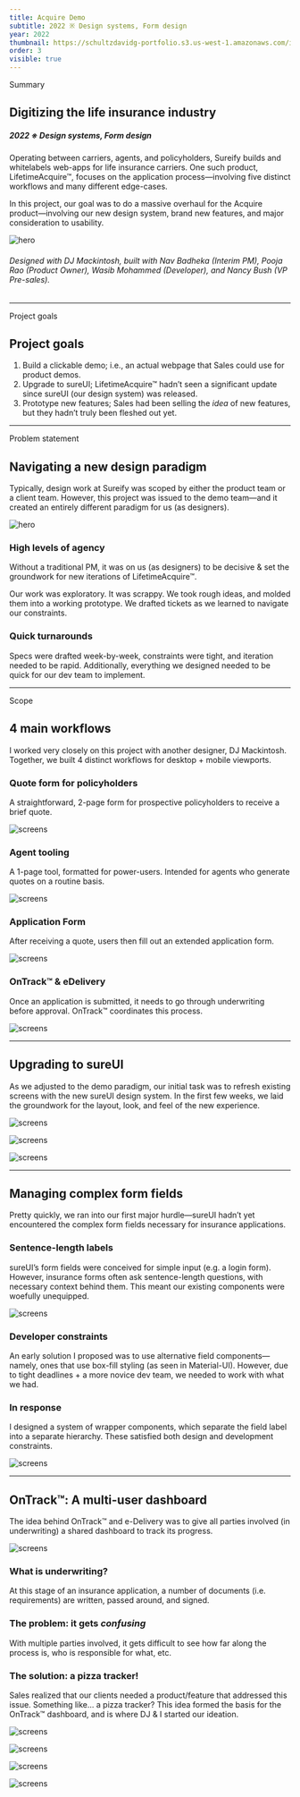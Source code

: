 ```yaml
---
title: Acquire Demo
subtitle: 2022 ※ Design systems, Form design
year: 2022
thumbnail: https://schultzdavidg-portfolio.s3.us-west-1.amazonaws.com/images/aq/aq_overview.png
order: 3
visible: true
---
```



<Anchor id="summary">Summary</Anchor>
## Digitizing the life insurance industry
##### 2022 ※ Design systems, Form design

Operating between carriers, agents, and policyholders, Sureify builds and whitelabels web-apps for life insurance carriers. One such product, LifetimeAcquire™, focuses on the application process—involving five distinct workflows and many different edge-cases.

In this project, our goal was to do a massive overhaul for the Acquire product—involving our new design system, brand new features, and major consideration to usability.


![hero](https://schultzdavidg-portfolio.s3.us-west-1.amazonaws.com/images/aq/aq_overview.png)
###### Designed with DJ Mackintosh, built with Nav Badheka (Interim PM), Pooja Rao (Product Owner), Wasib Mohammed (Developer), and Nancy Bush (VP Pre-sales).


---


<Anchor id="project-goals">Project goals</Anchor>
## Project goals

1. Build a clickable demo; i.e., an actual webpage that Sales could use for product demos.
2. Upgrade to sureUI; LifetimeAcquire™ hadn’t seen a significant update since sureUI (our design system) was released.
3. Prototype new features; Sales had been selling the *idea* of new features, but they hadn’t truly been fleshed out yet.



---

<Anchor id="problem-statement">Problem statement</Anchor>
## Navigating a new design paradigm
Typically, design work at Sureify was scoped by either the product team or a client team. However, this project was issued to the demo team—and it created an entirely different paradigm for us (as designers).

![hero](https://schultzdavidg-portfolio.s3.us-west-1.amazonaws.com/images/aq/aq-quote_tall.png)


### High levels of agency
Without a traditional PM, it was on us (as designers) to be decisive & set the groundwork for new iterations of LifetimeAcquire™.

Our work was exploratory. It was scrappy. We took rough ideas, and molded them into a working prototype. We drafted tickets as we learned to navigate our constraints.

### Quick turnarounds
Specs were drafted week-by-week, constraints were tight, and iteration needed to be rapid. Additionally, everything we designed needed to be quick for our dev team to implement.



---

<Anchor id="scope">Scope</Anchor>
## 4 main workflows

I worked very closely on this project with another designer, DJ Mackintosh. Together, we built 4 distinct workflows for desktop + mobile viewports.

### Quote form for policyholders
A straightforward, 2-page form for prospective policyholders to receive a brief quote.

![screens](https://schultzdavidg-portfolio.s3.us-west-1.amazonaws.com/images/aq/aq-user_quote.png)

### Agent tooling
A 1-page tool, formatted for power-users. Intended for agents who generate quotes on a routine basis.

![screens](https://schultzdavidg-portfolio.s3.us-west-1.amazonaws.com/images/aq/aq-agent_quote.png)

### Application Form
After receiving a quote, users then fill out an extended application form.

![screens](https://schultzdavidg-portfolio.s3.us-west-1.amazonaws.com/images/aq/aq-application.png)

### OnTrack™ & eDelivery
Once an application is submitted, it needs to go through underwriting before approval. OnTrack™ coordinates this process.

![screens](https://schultzdavidg-portfolio.s3.us-west-1.amazonaws.com/images/aq/aq-ontrack.png)




---

## Upgrading to sureUI
As we adjusted to the demo paradigm, our initial task was to refresh existing screens with the new sureUI design system. In the first few weeks, we laid the groundwork for the layout, look, and feel of the new experience.

![screens](https://schultzdavidg-portfolio.s3.us-west-1.amazonaws.com/images/aq/aq-quote_iteration.png)

![screens](https://schultzdavidg-portfolio.s3.us-west-1.amazonaws.com/images/aq/aq-quote_mobile.png)

![screens](https://schultzdavidg-portfolio.s3.us-west-1.amazonaws.com/images/aq/aq-upload.png)


---

## Managing complex form fields
Pretty quickly, we ran into our first major hurdle—sureUI hadn’t yet encountered the complex form fields necessary for insurance applications.

### Sentence-length labels
sureUI’s form fields were conceived for simple input (e.g. a login form). However, insurance forms often ask sentence-length questions, with necessary context behind them. This meant our existing components were woefully unequipped.

![screens](https://schultzdavidg-portfolio.s3.us-west-1.amazonaws.com/images/aq/aq-form_labels.png)

### Developer constraints
An early solution I proposed was to use alternative field components—namely, ones that use box-fill styling (as seen in Material-UI). However, due to tight deadlines + a more novice dev team, we needed to work with what we had.

### In response
I designed a system of wrapper components, which separate the field label into a separate hierarchy. These satisfied both design and development constraints.

![screens](https://schultzdavidg-portfolio.s3.us-west-1.amazonaws.com/images/aq/aq-coverage_calc.png)


---

## OnTrack™: A multi-user dashboard
The idea behind OnTrack™ and e-Delivery was to give all parties involved (in underwriting) a shared dashboard to track its progress.

![screens](https://schultzdavidg-portfolio.s3.us-west-1.amazonaws.com/images/aq/aq-ontrack_browser.png)

### What is underwriting?
At this stage of an insurance application, a number of documents (i.e. requirements) are written, passed around, and signed.

### The problem: it gets *confusing*
With multiple parties involved, it gets difficult to see how far along the process is, who is responsible for what, etc.


### The solution: a pizza tracker!
Sales realized that our clients needed a product/feature that addressed this issue. Something like... a pizza tracker? This idea formed the basis for the OnTrack™ dashboard, and is where DJ & I started our ideation.

![screens](https://schultzdavidg-portfolio.s3.us-west-1.amazonaws.com/images/aq/aq-pizza_tracker.png)



![screens](https://schultzdavidg-portfolio.s3.us-west-1.amazonaws.com/images/aq/aq-ontrack_caught_up.png)

![screens](https://schultzdavidg-portfolio.s3.us-west-1.amazonaws.com/images/aq/aq-ontrack_mobile_requirements.png)


![screens](https://schultzdavidg-portfolio.s3.us-west-1.amazonaws.com/images/aq/aq-ontrack_requirement.png)